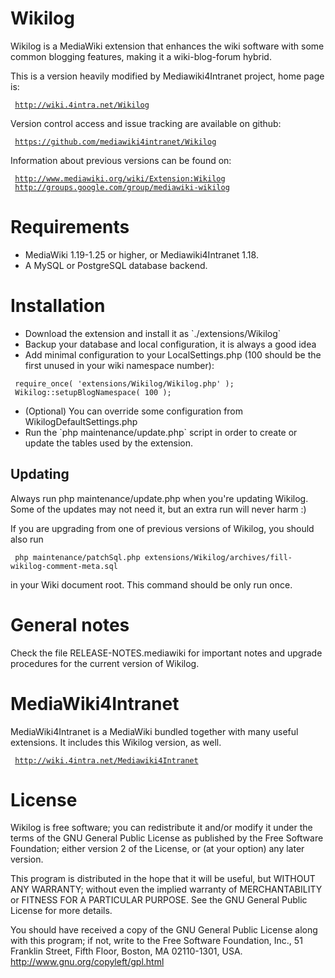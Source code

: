 = Wikilog =

Wikilog is a MediaWiki extension that enhances the wiki software with some
common blogging features, making it a wiki-blog-forum hybrid.

This is a version heavily modified by Mediawiki4Intranet project, home page is:

  http://wiki.4intra.net/Wikilog

Version control access and issue tracking are available on github:

  https://github.com/mediawiki4intranet/Wikilog

Information about previous versions can be found on:

  http://www.mediawiki.org/wiki/Extension:Wikilog
  http://groups.google.com/group/mediawiki-wikilog

= Requirements =

* MediaWiki 1.19-1.25 or higher, or Mediawiki4Intranet 1.18.
* A MySQL or PostgreSQL database backend.

= Installation =

* Download the extension and install it as `./extensions/Wikilog`
* Backup your database and local configuration, it is always a good idea
* Add minimal configuration to your LocalSettings.php (100 should be the first unused in your wiki namespace number):
  require_once( 'extensions/Wikilog/Wikilog.php' );
  Wikilog::setupBlogNamespace( 100 );
* (Optional) You can override some configuration from WikilogDefaultSettings.php
* Run the `php maintenance/update.php` script in order to create or update the tables used by the extension.

== Updating ==

Always run php maintenance/update.php when you're updating Wikilog. Some of the updates
may not need it, but an extra run will never harm :)

If you are upgrading from one of previous versions of Wikilog, you should also run

  php maintenance/patchSql.php extensions/Wikilog/archives/fill-wikilog-comment-meta.sql

in your Wiki document root. This command should be only run once.

= General notes =

Check the file RELEASE-NOTES.mediawiki for important notes and upgrade procedures for the current version of Wikilog.

= MediaWiki4Intranet =

MediaWiki4Intranet is a MediaWiki bundled together with many useful extensions.
It includes this Wikilog version, as well.

  http://wiki.4intra.net/Mediawiki4Intranet

= License =

Wikilog is free software; you can redistribute it and/or modify
it under the terms of the GNU General Public License as published by
the Free Software Foundation; either version 2 of the License, or
(at your option) any later version.

This program is distributed in the hope that it will be useful,
but WITHOUT ANY WARRANTY; without even the implied warranty of
MERCHANTABILITY or FITNESS FOR A PARTICULAR PURPOSE. See the
GNU General Public License for more details.

You should have received a copy of the GNU General Public License along
with this program; if not, write to the Free Software Foundation, Inc.,
51 Franklin Street, Fifth Floor, Boston, MA 02110-1301, USA.
http://www.gnu.org/copyleft/gpl.html
